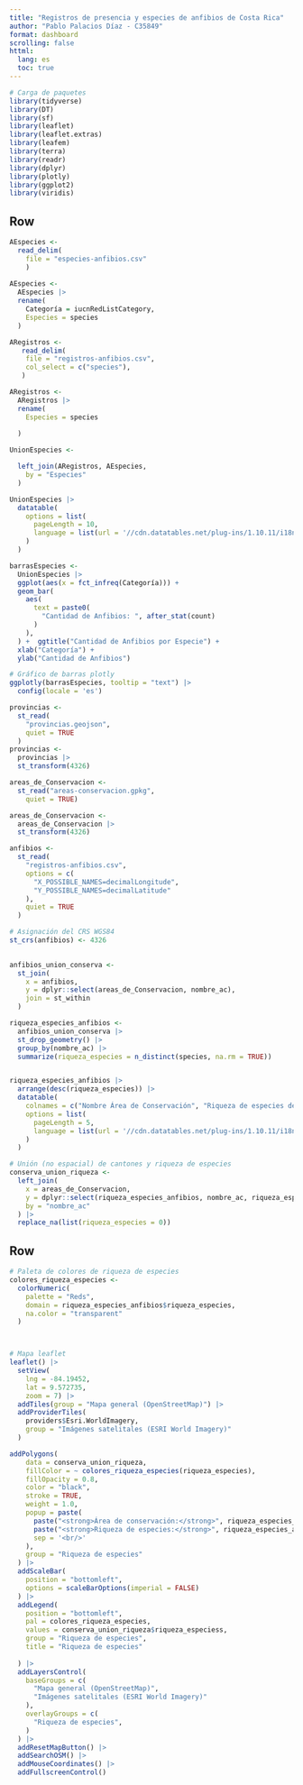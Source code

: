 ---
title: "Registros de presencia y especies de anfibios de Costa Rica"
author: "Pablo Palacios Díaz - C35849"
format: dashboard
scrolling: false 
httml:
  lang: es
  toc: true
---

```{r}
# Carga de paquetes
library(tidyverse)
library(DT)
library(sf)
library(leaflet)
library(leaflet.extras)
library(leafem)
library(terra)
library(readr)
library(dplyr)
library(plotly)
library(ggplot2)
library(viridis)
```

## Row {height=50%}

```{r}
AEspecies <-
  read_delim(
    file = "especies-anfibios.csv"
    )
  
AEspecies <-
  AEspecies |>
  rename(
    Categoría = iucnRedListCategory,
    Especies = species
  )

```

```{r}
ARegistros <- 
   read_delim(
    file = "registros-anfibios.csv",
    col_select = c("species"),
   )

ARegistros <-
  ARegistros |>
  rename(
    Especies = species
    
  )

```

```{r}
UnionEspecies <-

  left_join(ARegistros, AEspecies,
    by = "Especies"
  )
```

```{r}
UnionEspecies |>
  datatable(
    options = list(
      pageLength = 10,
      language = list(url = '//cdn.datatables.net/plug-ins/1.10.11/i18n/Spanish.json')
    )
  )
```

```{r}
barrasEspecies <-
  UnionEspecies |>
  ggplot(aes(x = fct_infreq(Categoría))) +
  geom_bar(
    aes(
      text = paste0(
        "Cantidad de Anfibios: ", after_stat(count)
      )
    ),
  ) +  ggtitle("Cantidad de Anfibios por Especie") +
  xlab("Categoría") +
  ylab("Cantidad de Anfibios")

# Gráfico de barras plotly
ggplotly(barrasEspecies, tooltip = "text") |> 
  config(locale = 'es')
```

```{r}

provincias <-
  st_read(
    "provincias.geojson",
    quiet = TRUE 
  )
provincias <-
  provincias |>
  st_transform(4326)

areas_de_Conservacion <-
  st_read("areas-conservacion.gpkg",
    quiet = TRUE)

areas_de_Conservacion <-
  areas_de_Conservacion |>
  st_transform(4326)

anfibios <-
  st_read(
    "registros-anfibios.csv",
    options = c(
      "X_POSSIBLE_NAMES=decimalLongitude", 
      "Y_POSSIBLE_NAMES=decimalLatitude"   
    ),
    quiet = TRUE
  )

# Asignación del CRS WGS84
st_crs(anfibios) <- 4326
  

```

```{r}
anfibios_union_conserva <-
  st_join(
    x = anfibios,
    y = dplyr::select(areas_de_Conservacion, nombre_ac),
    join = st_within
  )
```

```{r}

riqueza_especies_anfibios <-
  anfibios_union_conserva |>
  st_drop_geometry() |>
  group_by(nombre_ac) |>
  summarize(riqueza_especies = n_distinct(species, na.rm = TRUE))


riqueza_especies_anfibios |>
  arrange(desc(riqueza_especies)) |>
  datatable(
    colnames = c("Nombre Área de Conservación", "Riqueza de especies de anfibios"),
    options = list(
      pageLength = 5,
      language = list(url = '//cdn.datatables.net/plug-ins/1.10.11/i18n/Spanish.json')
    )
  )

# Unión (no espacial) de cantones y riqueza de especies
conserva_union_riqueza <-
  left_join(
    x = areas_de_Conservacion,
    y = dplyr::select(riqueza_especies_anfibios, nombre_ac, riqueza_especies),
    by = "nombre_ac"
  ) |>
  replace_na(list(riqueza_especies = 0))

```

## Row {height=50%}


```{r}
# Paleta de colores de riqueza de especies
colores_riqueza_especies <-
  colorNumeric(
    palette = "Reds",
    domain = riqueza_especies_anfibios$riqueza_especies,
    na.color = "transparent"
  )



# Mapa leaflet
leaflet() |>
  setView(
    lng = -84.19452,
    lat = 9.572735,
    zoom = 7) |>
  addTiles(group = "Mapa general (OpenStreetMap)") |>
  addProviderTiles(
    providers$Esri.WorldImagery, 
    group = "Imágenes satelitales (ESRI World Imagery)"
  ) 

addPolygons(
    data = conserva_union_riqueza,
    fillColor = ~ colores_riqueza_especies(riqueza_especies),
    fillOpacity = 0.8,
    color = "black",
    stroke = TRUE,
    weight = 1.0,
    popup = paste(
      paste("<strong>Área de conservación:</strong>", riqueza_especies_anfibios$nombre_ac),
      paste("<strong>Riqueza de especies:</strong>", riqueza_especies_anfibios$riqueza_especies),
      sep = '<br/>'
    ),
    group = "Riqueza de especies"
  ) |>
  addScaleBar(
    position = "bottomleft", 
    options = scaleBarOptions(imperial = FALSE)
  ) |>    
  addLegend(
    position = "bottomleft",
    pal = colores_riqueza_especies,
    values = conserva_union_riqueza$riqueza_especiess,
    group = "Riqueza de especies",
    title = "Riqueza de especies"
  
  ) |>  
  addLayersControl(
    baseGroups = c(
      "Mapa general (OpenStreetMap)", 
      "Imágenes satelitales (ESRI World Imagery)"
    ),
    overlayGroups = c(
      "Riqueza de especies",
    )
  ) |>
  addResetMapButton() |>
  addSearchOSM() |>
  addMouseCoordinates() |>
  addFullscreenControl()
```


